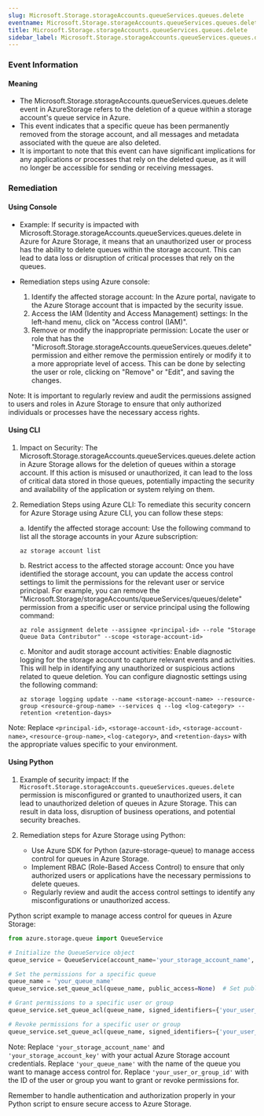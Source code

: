 ```yaml
--- 
slug: Microsoft.Storage.storageAccounts.queueServices.queues.delete
eventname: Microsoft.Storage.storageAccounts.queueServices.queues.delete
title: Microsoft.Storage.storageAccounts.queueServices.queues.delete
sidebar_label: Microsoft.Storage.storageAccounts.queueServices.queues.delete
---
```

                       
### Event Information

#### Meaning

- The Microsoft.Storage.storageAccounts.queueServices.queues.delete event in AzureStorage refers to the deletion of a queue within a storage account's queue service in Azure.
- This event indicates that a specific queue has been permanently removed from the storage account, and all messages and metadata associated with the queue are also deleted.
- It is important to note that this event can have significant implications for any applications or processes that rely on the deleted queue, as it will no longer be accessible for sending or receiving messages.

### Remediation

#### Using Console

- Example: If security is impacted with Microsoft.Storage.storageAccounts.queueServices.queues.delete in Azure for Azure Storage, it means that an unauthorized user or process has the ability to delete queues within the storage account. This can lead to data loss or disruption of critical processes that rely on the queues.

- Remediation steps using Azure console:
  1. Identify the affected storage account: In the Azure portal, navigate to the Azure Storage account that is impacted by the security issue.
  2. Access the IAM (Identity and Access Management) settings: In the left-hand menu, click on "Access control (IAM)".
  3. Remove or modify the inappropriate permission: Locate the user or role that has the "Microsoft.Storage.storageAccounts.queueServices.queues.delete" permission and either remove the permission entirely or modify it to a more appropriate level of access. This can be done by selecting the user or role, clicking on "Remove" or "Edit", and saving the changes.

Note: It is important to regularly review and audit the permissions assigned to users and roles in Azure Storage to ensure that only authorized individuals or processes have the necessary access rights.

#### Using CLI

1. Impact on Security: The Microsoft.Storage.storageAccounts.queueServices.queues.delete action in Azure Storage allows for the deletion of queues within a storage account. If this action is misused or unauthorized, it can lead to the loss of critical data stored in those queues, potentially impacting the security and availability of the application or system relying on them.

2. Remediation Steps using Azure CLI: To remediate this security concern for Azure Storage using Azure CLI, you can follow these steps:

   a. Identify the affected storage account: Use the following command to list all the storage accounts in your Azure subscription:
   ```
   az storage account list
   ```

   b. Restrict access to the affected storage account: Once you have identified the storage account, you can update the access control settings to limit the permissions for the relevant user or service principal. For example, you can remove the "Microsoft.Storage/storageAccounts/queueServices/queues/delete" permission from a specific user or service principal using the following command:
   ```
   az role assignment delete --assignee <principal-id> --role "Storage Queue Data Contributor" --scope <storage-account-id>
   ```

   c. Monitor and audit storage account activities: Enable diagnostic logging for the storage account to capture relevant events and activities. This will help in identifying any unauthorized or suspicious actions related to queue deletion. You can configure diagnostic settings using the following command:
   ```
   az storage logging update --name <storage-account-name> --resource-group <resource-group-name> --services q --log <log-category> --retention <retention-days>
   ```

Note: Replace `<principal-id>`, `<storage-account-id>`, `<storage-account-name>`, `<resource-group-name>`, `<log-category>`, and `<retention-days>` with the appropriate values specific to your environment.

#### Using Python

1. Example of security impact: If the `Microsoft.Storage.storageAccounts.queueServices.queues.delete` permission is misconfigured or granted to unauthorized users, it can lead to unauthorized deletion of queues in Azure Storage. This can result in data loss, disruption of business operations, and potential security breaches.

2. Remediation steps for Azure Storage using Python:
   - Use Azure SDK for Python (azure-storage-queue) to manage access control for queues in Azure Storage.
   - Implement RBAC (Role-Based Access Control) to ensure that only authorized users or applications have the necessary permissions to delete queues.
   - Regularly review and audit the access control settings to identify any misconfigurations or unauthorized access.

Python script example to manage access control for queues in Azure Storage:

```python
from azure.storage.queue import QueueService

# Initialize the QueueService object
queue_service = QueueService(account_name='your_storage_account_name', account_key='your_storage_account_key')

# Set the permissions for a specific queue
queue_name = 'your_queue_name'
queue_service.set_queue_acl(queue_name, public_access=None)  # Set public access to None or specific permissions

# Grant permissions to a specific user or group
queue_service.set_queue_acl(queue_name, signed_identifiers={'your_user_or_group_id': 'permissions'})

# Revoke permissions for a specific user or group
queue_service.set_queue_acl(queue_name, signed_identifiers={'your_user_or_group_id': None})
```

Note: Replace `'your_storage_account_name'` and `'your_storage_account_key'` with your actual Azure Storage account credentials. Replace `'your_queue_name'` with the name of the queue you want to manage access control for. Replace `'your_user_or_group_id'` with the ID of the user or group you want to grant or revoke permissions for.

Remember to handle authentication and authorization properly in your Python script to ensure secure access to Azure Storage.


 